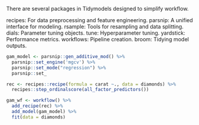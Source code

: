 

There are several packages in Tidymodels designed to simplify workflow.


recipes: For data preprocessing and feature engineering.
parsnip: A unified interface for modeling.
rsample: Tools for resampling and data splitting.
dials: Parameter tuning objects.
tune: Hyperparameter tuning.
yardstick: Performance metrics.
workflows: Pipeline creation.
broom: Tidying model outputs.


```r

gam_model <- parsnip::gen_additive_mod() %>% 
  parsnip::set_engine('mgcv') %>% 
  parsnip::set_mode("regression") %>% 
  parsnip::set_

rec <- recipes::recipe(formula = carat ~., data = diamonds) %>% 
  recipes::step_ordinalscore(all_factor_predictors())

gam_wf <- workflow() %>% 
  add_recipe(rec) %>% 
  add_model(gam_model) %>% 
  fit(data = diamonds)


```











